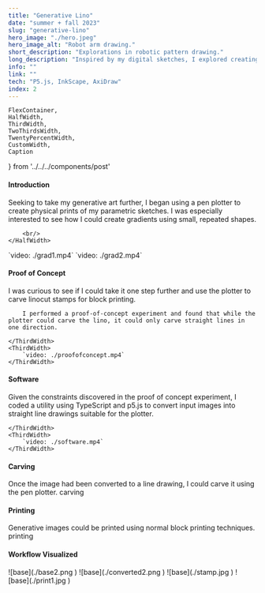 ```yaml
---
title: "Generative Lino"
date: "summer + fall 2023"
slug: "generative-lino"
hero_image: "./hero.jpeg"
hero_image_alt: "Robot arm drawing."
short_description: "Explorations in robotic pattern drawing."
long_description: "Inspired by my digital sketches, I explored creating physical art with a pen plotter—a robotic arm controlled by code—producing prints with unique analog qualities. I was curious to see if I could take it one step further and use the plotter to carve linocut stamps for block printing."
info: ""
link: ""
tech: "P5.js, InkScape, AxiDraw"
index: 2
---
```

    FlexContainer,
    HalfWidth,
    ThirdWidth,
    TwoThirdsWidth,
    TwentyPercentWidth,
    CustomWidth,
    Caption
} from '../../../components/post'

#### Introduction
<FlexContainer>
    <HalfWidth>
        Seeking to take my generative art further, I began using a pen plotter to create physical prints of my parametric sketches.
        I was especially interested to see how I could create gradients using small, repeated shapes.

        <br/>
    </HalfWidth>
</FlexContainer>
<FlexContainer>
    <ThirdWidth>
        `video: ./grad1.mp4`
    </ThirdWidth>
    <ThirdWidth>
        `video: ./grad2.mp4`
    </ThirdWidth>
</FlexContainer>

#### Proof of Concept
<FlexContainer>
    <ThirdWidth>
        I was curious to see if I could take it one step further and use the plotter to carve linocut stamps for block printing.

        I performed a proof-of-concept experiment and found that while the plotter could carve the lino, it could only carve straight lines in one direction.

    </ThirdWidth>
    <ThirdWidth>
        `video: ./proofofconcept.mp4`
    </ThirdWidth>
</FlexContainer>

#### Software
<FlexContainer>
    <ThirdWidth>
       Given the constraints discovered in the proof of concept experiment, I coded a utility using TypeScript and p5.js to convert input images into straight line drawings suitable for the plotter.

    </ThirdWidth>
    <ThirdWidth>
        `video: ./software.mp4`
    </ThirdWidth>
</FlexContainer>

#### Carving
<FlexContainer>
    <ThirdWidth>
        Once the image had been converted to a line drawing, I could carve it using the pen plotter.
    </ThirdWidth>
    <ThirdWidth>
        carving
    </ThirdWidth>
</FlexContainer>

#### Printing
<FlexContainer>
    <ThirdWidth>
       Generative images could be printed using normal block printing techniques.
    </ThirdWidth>
    <ThirdWidth>
       printing
    </ThirdWidth>
</FlexContainer>

#### Workflow Visualized
<FlexContainer>
    <CustomWidth width={"20%"}>
        ![base](./base2.png )
    </CustomWidth>
    <CustomWidth width={"20%"}>
        ![base](./converted2.png )
    </CustomWidth>
    <CustomWidth width={"20%"}>
        ![base](./stamp.jpg )
    </CustomWidth>
    <CustomWidth width={"20%"}>
        ![base](./print1.jpg )
    </CustomWidth>
</FlexContainer>